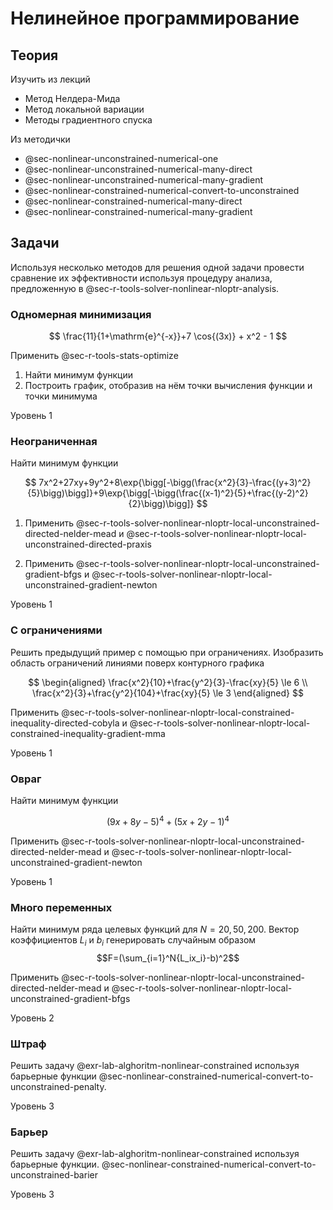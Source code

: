 # Нелинейное программирование {#sec-lab-alghorithm-nonlinear}

## Теория

Изучить из лекций

-   Метод Нелдера-Мида
-   Метод локальной вариации
-   Методы градиентного спуска

Из методички

-   @sec-nonlinear-unconstrained-numerical-one
-   @sec-nonlinear-unconstrained-numerical-many-direct
-   @sec-nonlinear-unconstrained-numerical-many-gradient
-   @sec-nonlinear-constrained-numerical-convert-to-unconstrained
-   @sec-nonlinear-constrained-numerical-many-direct
-   @sec-nonlinear-constrained-numerical-many-gradient

## Задачи

Используя несколько методов для решения одной задачи провести сравнение их эффективности используя процедуру анализа, предложенную в @sec-r-tools-solver-nonlinear-nloptr-analysis.

:::: {#exr-lab-alghoritm-nonlinear-one-dim}
### Одномерная минимизация

$$
\frac{11}{1+\mathrm{e}^{-x}}+7 \cos{(3x)} + x^2 - 1
$$

Применить @sec-r-tools-stats-optimize

1.  Найти минимум функции
2.  Построить график, отобразив на нём точки вычисления функции и точки минимума

::: {.callout-note appearance="minimal"}
Уровень 1
:::
::::

:::: {#exr-lab-alghoritm-nonlinear-unconstrained}
### Неограниченная

Найти минимум функции

$$
7x^2+27xy+9y^2+8\exp{\bigg[-\bigg(\frac{x^2}{3}-\frac{(y+3)^2}{5}\bigg)\bigg]}+9\exp{\bigg[-\bigg(\frac{(x-1)^2}{5}+\frac{(y-2)^2}{2}\bigg)\bigg]}
$$

1.  Применить @sec-r-tools-solver-nonlinear-nloptr-local-unconstrained-directed-nelder-mead и @sec-r-tools-solver-nonlinear-nloptr-local-unconstrained-directed-praxis

2.  Применить @sec-r-tools-solver-nonlinear-nloptr-local-unconstrained-gradient-bfgs и @sec-r-tools-solver-nonlinear-nloptr-local-unconstrained-gradient-newton

::: {.callout-note appearance="minimal"}
Уровень 1
:::
::::

:::: {#exr-lab-alghoritm-nonlinear-constrained}
### С ограничениями

Решить предыдущий пример с помощью при ограничениях. Изобразить область ограничений линиями поверх контурного графика

$$
\begin{aligned}
\frac{x^2}{10}+\frac{y^2}{3}-\frac{xy}{5} \le 6 \\
\frac{x^2}{3}+\frac{y^2}{104}+\frac{xy}{5} \le 3
\end{aligned}
$$

Применить @sec-r-tools-solver-nonlinear-nloptr-local-constrained-inequality-directed-cobyla и @sec-r-tools-solver-nonlinear-nloptr-local-constrained-inequality-gradient-mma

::: {.callout-note appearance="minimal"}
Уровень 1
:::
::::

:::: {#exr-lab-alghoritm-nonlinear-ravine}
### Овраг

Найти минимум функции

$$
(9x+8y-5)^4 + (5x+2y-1)^4
$$

Применить @sec-r-tools-solver-nonlinear-nloptr-local-unconstrained-directed-nelder-mead и @sec-r-tools-solver-nonlinear-nloptr-local-unconstrained-gradient-newton

::: {.callout-note appearance="minimal"}
Уровень 1
:::
::::

:::: {#exr-lab-alghoritm-nonlinear-high-order}
### Много переменных

Найти минимум ряда целевых функций для $N=20,50,200$. Вектор коэффициентов $L_i$ и $b_i$ генерировать случайным образом\
$$F=(\sum_{i=1}^N{L_ix_i}-b)^2$$

Применить @sec-r-tools-solver-nonlinear-nloptr-local-unconstrained-directed-nelder-mead и @sec-r-tools-solver-nonlinear-nloptr-local-unconstrained-gradient-bfgs

::: {.callout-note appearance="minimal"}
Уровень 2
:::
::::

:::: {#exr-lab-alghoritm-nonlinear-penalty}
### Штраф

Решить задачу @exr-lab-alghoritm-nonlinear-constrained используя барьерные функции @sec-nonlinear-constrained-numerical-convert-to-unconstrained-penalty.

::: {.callout-note appearance="minimal"}
Уровень 3
:::
::::

:::: {#exr-lab-alghoritm-nonlinear-barier}
### Барьер

Решить задачу @exr-lab-alghoritm-nonlinear-constrained используя барьерные функции. @sec-nonlinear-constrained-numerical-convert-to-unconstrained-barier

::: {.callout-note appearance="minimal"}
Уровень 3
:::
::::
